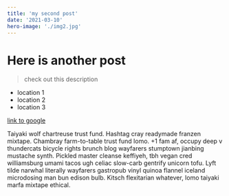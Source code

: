 ```yaml
---
title: 'my second post'
date: '2021-03-10'
hero-image: './img2.jpg'
---
```


# Here is another post

> check out this description

- location 1
- location 2
- location 3

[link to google](https://google.com)

Taiyaki wolf chartreuse trust fund. Hashtag cray readymade franzen mixtape. Chambray farm-to-table trust fund lomo. +1 fam af, occupy deep v thundercats bicycle rights brunch blog wayfarers stumptown jianbing mustache synth. Pickled master cleanse keffiyeh, tbh vegan cred williamsburg umami tacos ugh celiac slow-carb gentrify unicorn tofu. Lyft tilde narwhal literally wayfarers gastropub vinyl quinoa flannel iceland microdosing man bun edison bulb. Kitsch flexitarian whatever, lomo taiyaki marfa mixtape ethical.
